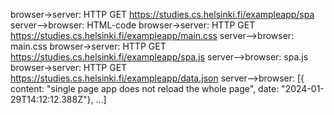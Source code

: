 browser->server: HTTP GET https://studies.cs.helsinki.fi/exampleapp/spa
server-->browser: HTML-code
browser->server: HTTP GET https://studies.cs.helsinki.fi/exampleapp/main.css
server-->browser: main.css
browser->server: HTTP GET https://studies.cs.helsinki.fi/exampleapp/spa.js
server-->browser: spa.js
browser->server: HTTP GET https://studies.cs.helsinki.fi/exampleapp/data.json
server-->browser: [{ content: "single page app does not reload the whole page", date: "2024-01-29T14:12:12.388Z"}, ...]